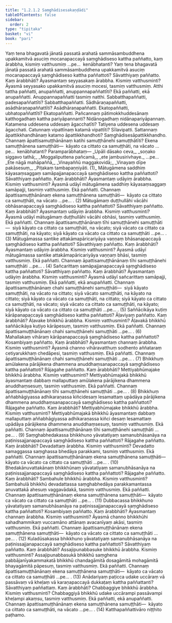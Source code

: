 ```yaml
---
title: "1.2.1.2 Saṃghādisesakaṇḍādi"
tableOfContents: false
sidebar:
  order: 2
type: "tipitaka"
basket: "vi"
book: "pari"
---
```



<DynamicBreadcrumb />

<Division number="192" book="pari" bookNo="5" page="85">

<Paragraph number="604" book="pari">
Yaṃ tena bhagavatā jānatā passatā arahatā sammāsambuddhena upakkamitvā asuciṃ mocanapaccayā saṃghādiseso kattha paññatto, kaṃ ārabbha, kismiṃ vatthusmiṃ …pe…  kenābhatanti?
</Paragraph>

<Paragraph number="605" book="pari">
Yaṃ tena bhagavatā jānatā passatā arahatā sammāsambuddhena upakkamitvā asuciṃ mocanapaccayā saṃghādiseso kattha paññattoti? Sāvatthiyaṃ paññatto. Kaṃ ārabbhāti? Āyasmantaṃ seyyasakaṃ ārabbha. Kismiṃ vatthusminti? Āyasmā seyyasako upakkamitvā asuciṃ mocesi, tasmiṃ vatthusmiṃ. Atthi tattha paññatti, anupaññatti, anuppannapaññattīti? Ekā paññatti, ekā anupaññatti. Anuppannapaññatti tasmiṃ natthi. Sabbatthapaññatti, padesapaññattīti? Sabbatthapaññatti. Sādhāraṇapaññatti, asādhāraṇapaññattīti? Asādhāraṇapaññatti. Ekatopaññatti, ubhatopaññattīti? Ekatopaññatti. Pañcannaṃ pātimokkhuddesānaṃ katthogadhaṃ kattha pariyāpannanti? Nidānogadhaṃ nidānapariyāpannaṃ. Katamena uddesena uddesaṃ āgacchatīti? Tatiyena uddesena uddesaṃ āgacchati. Catunnaṃ vipattīnaṃ katamā vipattīti? Sīlavipatti. Sattannaṃ āpattikkhandhānaṃ katamo āpattikkhandhoti? Saṃghādisesāpattikkhandho. Channaṃ āpattisamuṭṭhānānaṃ katihi samuṭṭhānehi samuṭṭhātīti? Ekena samuṭṭhānena samuṭṭhāti—  kāyato ca cittato ca samuṭṭhāti, na vācato …pe…  kenābhatanti? Paramparābhataṃ—
</Paragraph>

<Paragraph number="606" type="verses" book="pari">
_Upāli dāsako ceva,_  
_soṇako siggavo tathā;_  
_Moggaliputtena pañcamā,_  
_ete jambusirivhaye._  


</Paragraph>
</Division>

<Paragraph number="607" type="center" book="pari">
…pe…


</Paragraph>

<Paragraph number="608" type="verses" book="pari">
_Ete nāgā mahāpaññā,_  
_Vinayaññū maggakovidā;_  
_Vinayaṃ dīpe pakāsesuṃ,_  
_Piṭakaṃ tambapaṇṇiyāti. (1)_  

</Paragraph>

<Paragraph number="609" book="pari">
Mātugāmena saddhiṃ kāyasaṃsaggaṃ samāpajjanapaccayā saṃghādiseso kattha paññattoti? Sāvatthiyaṃ paññatto. Kaṃ ārabbhāti? Āyasmantaṃ udāyiṃ ārabbha. Kismiṃ vatthusminti? Āyasmā udāyī mātugāmena saddhiṃ kāyasaṃsaggaṃ samāpajji, tasmiṃ vatthusmiṃ. Ekā paññatti. Channaṃ āpattisamuṭṭhānānaṃ ekena samuṭṭhānena samuṭṭhāti—  kāyato ca cittato ca samuṭṭhāti, na vācato …pe… . (2)
</Paragraph>

<Paragraph number="610" book="pari">
Mātugāmaṃ duṭṭhullāhi vācāhi obhāsanapaccayā saṃghādiseso kattha paññattoti? Sāvatthiyaṃ paññatto. Kaṃ ārabbhāti? Āyasmantaṃ udāyiṃ ārabbha. Kismiṃ vatthusminti? Āyasmā udāyī mātugāmaṃ duṭṭhullāhi vācāhi obhāsi, tasmiṃ vatthusmiṃ. Ekā paññatti. Channaṃ āpattisamuṭṭhānānaṃ tīhi samuṭṭhānehi samuṭṭhāti—  siyā kāyato ca cittato ca samuṭṭhāti, na vācato; siyā vācato ca cittato ca samuṭṭhāti, na kāyato; siyā kāyato ca vācato ca cittato ca samuṭṭhāti …pe… . (3)
</Paragraph>

<Paragraph number="611" book="pari">
Mātugāmassa santike attakāmapāricariyāya vaṇṇaṃ bhāsanapaccayā saṃghādiseso kattha paññattoti? Sāvatthiyaṃ paññatto. Kaṃ ārabbhāti? Āyasmantaṃ udāyiṃ ārabbha. Kismiṃ vatthusminti? Āyasmā udāyī mātugāmassa santike attakāmapāricariyāya vaṇṇaṃ bhāsi, tasmiṃ vatthusmiṃ. Ekā paññatti. Channaṃ āpattisamuṭṭhānānaṃ tīhi samuṭṭhānehi samuṭṭhāti …pe… . (4)
</Paragraph>

<Paragraph number="612" book="pari">
Sañcarittaṃ samāpajjanapaccayā saṃghādiseso kattha paññattoti? Sāvatthiyaṃ paññatto. Kaṃ ārabbhāti? Āyasmantaṃ udāyiṃ ārabbha. Kismiṃ vatthusminti? Āyasmā udāyī sañcarittaṃ samāpajji, tasmiṃ vatthusmiṃ. Ekā paññatti, ekā anupaññatti. Channaṃ āpattisamuṭṭhānānaṃ chahi samuṭṭhānehi samuṭṭhāti—  siyā kāyato samuṭṭhāti, na vācato na cittato; siyā vācato samuṭṭhāti, na kāyato na cittato; siyā kāyato ca vācato ca samuṭṭhāti, na cittato; siyā kāyato ca cittato ca samuṭṭhāti, na vācato; siyā vācato ca cittato ca samuṭṭhāti, na kāyato; siyā kāyato ca vācato ca cittato ca samuṭṭhāti …pe… . (5)
</Paragraph>

<Paragraph number="613" book="pari">
Saññācikāya kuṭiṃ kārāpanapaccayā saṃghādiseso kattha paññattoti? Āḷaviyaṃ paññatto. Kaṃ ārabbhāti? Āḷavake bhikkhū ārabbha. Kismiṃ vatthusminti? Āḷavakā bhikkhū saññācikāya kuṭiyo kārāpesuṃ, tasmiṃ vatthusmiṃ. Ekā paññatti. Channaṃ āpattisamuṭṭhānānaṃ chahi samuṭṭhānehi samuṭṭhāti …pe… . (6)
</Paragraph>

<Paragraph number="614" book="pari">
Mahallakaṃ vihāraṃ kārāpanapaccayā saṃghādiseso kattha paññattoti? Kosambiyaṃ paññatto. Kaṃ ārabbhāti? Āyasmantaṃ channaṃ ārabbha. Kismiṃ vatthusminti? Āyasmā channo vihāravatthuṃ sodhento aññataraṃ cetiyarukkhaṃ chedāpesi, tasmiṃ vatthusmiṃ. Ekā paññatti. Channaṃ āpattisamuṭṭhānānaṃ chahi samuṭṭhānehi samuṭṭhāti …pe… . (7)
</Paragraph>

<Paragraph number="615" book="pari">
Bhikkhuṃ amūlakena pārājikena dhammena anuddhaṃsanapaccayā saṃghādiseso kattha paññattoti? Rājagahe paññatto. Kaṃ ārabbhāti? Mettiyabhūmajake bhikkhū ārabbha. Kismiṃ vatthusminti? Mettiyabhūmajakā bhikkhū āyasmantaṃ dabbaṃ mallaputtaṃ amūlakena pārājikena dhammena anuddhaṃsesuṃ, tasmiṃ vatthusmiṃ. Ekā paññatti. Channaṃ āpattisamuṭṭhānānaṃ tīhi samuṭṭhānehi samuṭṭhāti …pe… . (8)
</Paragraph>

<Paragraph number="616" book="pari">
Bhikkhuṃ aññabhāgiyassa adhikaraṇassa kiñcidesaṃ lesamattaṃ upādāya pārājikena dhammena anuddhaṃsanapaccayā saṃghādiseso kattha paññattoti? Rājagahe paññatto. Kaṃ ārabbhāti? Mettiyabhūmajake bhikkhū ārabbha. Kismiṃ vatthusminti? Mettiyabhūmajakā bhikkhū āyasmantaṃ dabbaṃ mallaputtaṃ aññabhāgiyassa adhikaraṇassa kiñci desaṃ lesamattaṃ upādāya pārājikena dhammena anuddhaṃsesuṃ, tasmiṃ vatthusmiṃ. Ekā paññatti. Channaṃ āpattisamuṭṭhānānaṃ tīhi samuṭṭhānehi samuṭṭhāti …pe… . (9)
</Paragraph>

<Paragraph number="617" book="pari">
Saṃghabhedakassa bhikkhuno yāvatatiyaṃ samanubhāsanāya na paṭinissajjanapaccayā saṃghādiseso kattha paññattoti? Rājagahe paññatto. Kaṃ ārabbhāti? Devadattaṃ ārabbha. Kismiṃ vatthusminti? Devadatto samaggassa saṃghassa bhedāya parakkami, tasmiṃ vatthusmiṃ. Ekā paññatti. Channaṃ āpattisamuṭṭhānānaṃ ekena samuṭṭhānena samuṭṭhāti—  kāyato ca vācato ca cittato ca samuṭṭhāti …pe… . (10)
</Paragraph>

<Paragraph number="618" book="pari">
Bhedakānuvattakānaṃ bhikkhūnaṃ yāvatatiyaṃ samanubhāsanāya na paṭinissajjanapaccayā saṃghādiseso kattha paññattoti? Rājagahe paññatto. Kaṃ ārabbhāti? Sambahule bhikkhū ārabbha. Kismiṃ vatthusminti? Sambahulā bhikkhū devadattassa saṃghabhedāya parakkamantassa anuvattakā ahesuṃ vaggavādakā, tasmiṃ vatthusmiṃ. Ekā paññatti. Channaṃ āpattisamuṭṭhānānaṃ ekena samuṭṭhānena samuṭṭhāti—  kāyato ca vācato ca cittato ca samuṭṭhāti …pe… . (11)
</Paragraph>

<Paragraph number="619" book="pari">
Dubbacassa bhikkhuno yāvatatiyaṃ samanubhāsanāya na paṭinissajjanapaccayā saṃghādiseso kattha paññattoti? Kosambiyaṃ paññatto. Kaṃ ārabbhāti? Āyasmantaṃ channaṃ ārabbha. Kismiṃ vatthusminti? Āyasmā channo bhikkhūhi sahadhammikaṃ vuccamāno attānaṃ avacanīyaṃ akāsi, tasmiṃ vatthusmiṃ. Ekā paññatti. Channaṃ āpattisamuṭṭhānānaṃ ekena samuṭṭhānena samuṭṭhāti—  kāyato ca vācato ca cittato ca samuṭṭhāti …pe… . (12)
</Paragraph>

<Paragraph number="620" book="pari">
Kuladūsakassa bhikkhuno yāvatatiyaṃ samanubhāsanāya na paṭinissajjanapaccayā saṃghādiseso kattha paññattoti? Sāvatthiyaṃ paññatto. Kaṃ ārabbhāti? Assajipunabbasuke bhikkhū ārabbha. Kismiṃ vatthusminti? Assajipunabbasukā bhikkhū saṃghena pabbājanīyakammakatā bhikkhū chandagāmitā dosagāmitā mohagāmitā bhayagāmitā pāpesuṃ, tasmiṃ vatthusmiṃ. Ekā paññatti. Channaṃ āpattisamuṭṭhānānaṃ ekena samuṭṭhānena samuṭṭhāti—  kāyato ca vācato ca cittato ca samuṭṭhāti …pe… . (13)
</Paragraph>

<Paragraph number="621" book="pari">
Anādariyaṃ paṭicca udake uccāraṃ vā passāvaṃ vā kheḷaṃ vā karaṇapaccayā dukkaṭaṃ kattha paññattanti? Sāvatthiyaṃ paññattaṃ. Kaṃ ārabbhāti? Chabbaggiye bhikkhū ārabbha. Kismiṃ vatthusminti? Chabbaggiyā bhikkhū udake uccārampi passāvampi kheḷampi akaṃsu, tasmiṃ vatthusmiṃ. Ekā paññatti, ekā anupaññatti. Channaṃ āpattisamuṭṭhānānaṃ ekena samuṭṭhānena samuṭṭhāti—  kāyato ca cittato ca samuṭṭhāti, na vācato …pe… . (14)

</Paragraph>

<Paragraph number="622" type="center" book="pari">
Katthapaññattivāro niṭṭhito paṭhamo.
</Paragraph>